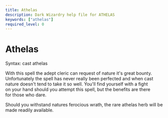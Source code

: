 ```yaml
---
title: Athelas
description: Dark Wizardry help file for ATHELAS
keywords: ["athelas"]
required_level: 0
---
```


# Athelas

Syntax: cast athelas  

With this spell the adept cleric can request of nature it's great bounty.  
Unfortunately the spell has never really been perfected and when cast  
nature doesn't tend to take it so well. You'll find yourself with a fight  
on your hand should you attempt this spell, but the benefits are there  
for those who dare.  

Should you withstand natures ferocious wrath, the rare athelas herb will be  
made readily available.